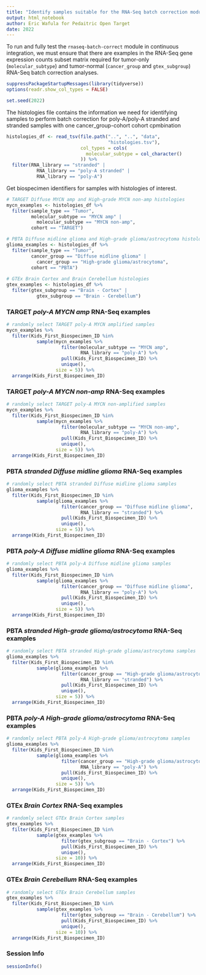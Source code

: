 ```yaml
---
title: "Identify samples suitable for the RNA-Seq batch correction module"
output: html_notebook
author: Eric Wafula for Pedaitric Open Target
date: 2022
---
```


To run and fully test the `rnaseq-batch-correct` module in continuous integration, we must ensure that there are examples in the RNA-Seq gene expression counts subset matrix required for tumor-only (`molecular_subtype`) and tumor-normal (`cancer_group` and `gtex_subgroup`) RNA-Seq batch correction analyses.

```r
suppressPackageStartupMessages(library(tidyverse))
options(readr.show_col_types = FALSE)
```

```r
set.seed(2022)
```

The histologies file contains the information we need for identifying samples to perform batch correction for
poly-A/poly-A stranded and stranded samples with one cancer_group-cohort cohort cpmbination

```r
histologies_df <- read_tsv(file.path("..", "..", "data", 
                                     "histologies.tsv"),
                           col_types = cols(
                             molecular_subtype = col_character()
                           )) %>% 
  filter(RNA_library == "stranded" | 
           RNA_library == "poly-A stranded" | 
           RNA_library == "poly-A")
```

Get biospecimen identifiers for samples with histologies of interest.

```r
# TARGET Diffuse MYCN amp and High-grade MYCN non-amp histologies
mycn_examples <- histologies_df %>%
  filter(sample_type == "Tumor",
         molecular_subtype == "MYCN amp" | 
           molecular_subtype == "MYCN non-amp", 
         cohort == "TARGET")

# PBTA Diffuse midline glioma and High-grade glioma/astrocytoma histologies
glioma_examples <- histologies_df %>%
  filter(sample_type == "Tumor",
         cancer_group == "Diffuse midline glioma" | 
           cancer_group == "High-grade glioma/astrocytoma",
         cohort == "PBTA")
  
# GTEx Brain Cortex and Brain Cerebellum histologies
gtex_examples <- histologies_df %>%
  filter(gtex_subgroup == "Brain - Cortex" | 
           gtex_subgroup == "Brain - Cerebellum") 
```

### TARGET _poly-A MYCN amp_ RNA-Seq examples

```r
# randomly select TARGET poly-A MYCN amplified samples 
mycn_examples %>%
  filter(Kids_First_Biospecimen_ID %in% 
           sample(mycn_examples %>% 
                    filter(molecular_subtype == "MYCN amp", 
                           RNA_library == "poly-A") %>% 
                    pull(Kids_First_Biospecimen_ID) %>% 
                    unique(), 
                  size = 5)) %>% 
  arrange(Kids_First_Biospecimen_ID)
```


### TARGET _poly-A MYCN non-amp_ RNA-Seq examples

```r
# randomly select TARGET poly-A MYCN non-amplified samples
mycn_examples %>%
  filter(Kids_First_Biospecimen_ID %in% 
           sample(mycn_examples %>% 
                    filter(molecular_subtype == "MYCN non-amp",
                           RNA_library == "poly-A") %>% 
                    pull(Kids_First_Biospecimen_ID) %>% 
                    unique(), 
                  size = 5)) %>% 
  arrange(Kids_First_Biospecimen_ID)
```

### PBTA _stranded Diffuse midline glioma_ RNA-Seq examples

```r
# randomly select PBTA stranded Diffuse midline glioma samples
glioma_examples %>%
  filter(Kids_First_Biospecimen_ID %in% 
           sample(glioma_examples %>% 
                    filter(cancer_group == "Diffuse midline glioma",
                           RNA_library == "stranded") %>% 
                    pull(Kids_First_Biospecimen_ID) %>% 
                    unique(), 
                  size = 5)) %>% 
  arrange(Kids_First_Biospecimen_ID)
```

### PBTA _poly-A Diffuse midline glioma_ RNA-Seq examples

```r
# randomly select PBTA poly-A Diffuse midline glioma samples
glioma_examples %>%
  filter(Kids_First_Biospecimen_ID %in% 
           sample(glioma_examples %>% 
                    filter(cancer_group == "Diffuse midline glioma",
                           RNA_library == "poly-A") %>% 
                    pull(Kids_First_Biospecimen_ID) %>% 
                    unique(), 
                  size = 5)) %>% 
  arrange(Kids_First_Biospecimen_ID)
```

### PBTA _stranded High-grade glioma/astrocytoma_ RNA-Seq examples

```r
# randomly select PBTA stranded High-grade glioma/astrocytoma samples
glioma_examples %>%
  filter(Kids_First_Biospecimen_ID %in% 
           sample(glioma_examples %>% 
                    filter(cancer_group == "High-grade glioma/astrocytoma",
                           RNA_library == "stranded") %>% 
                    pull(Kids_First_Biospecimen_ID) %>% 
                    unique(), 
                  size = 5)) %>% 
  arrange(Kids_First_Biospecimen_ID)
```

### PBTA _poly-A High-grade glioma/astrocytoma_ RNA-Seq examples

```r
# randomly select PBTA poly-A High-grade glioma/astrocytoma samples
glioma_examples %>%
  filter(Kids_First_Biospecimen_ID %in% 
           sample(glioma_examples %>% 
                    filter(cancer_group == "High-grade glioma/astrocytoma",
                           RNA_library == "poly-A") %>%
                    pull(Kids_First_Biospecimen_ID) %>% 
                    unique(), 
                  size = 5)) %>% 
  arrange(Kids_First_Biospecimen_ID)
```

### GTEx _Brain Cortex_ RNA-Seq examples

```r
# randomly select GTEx Brain Cortex samples
gtex_examples %>%
  filter(Kids_First_Biospecimen_ID %in% 
           sample(gtex_examples %>% 
                    filter(gtex_subgroup == "Brain - Cortex") %>%
                    pull(Kids_First_Biospecimen_ID) %>% 
                    unique(), 
                  size = 10)) %>% 
  arrange(Kids_First_Biospecimen_ID)
```

### GTEx _Brain Cerebellum_ RNA-Seq examples

```r
# randomly select GTEx Brain Cerebellum samples
gtex_examples %>%
  filter(Kids_First_Biospecimen_ID %in% 
           sample(gtex_examples %>% 
                    filter(gtex_subgroup == "Brain - Cerebellum") %>%
                    pull(Kids_First_Biospecimen_ID) %>% 
                    unique(), 
                  size = 10)) %>% 
  arrange(Kids_First_Biospecimen_ID)
```

### Session Info

```r
sessionInfo()
```

